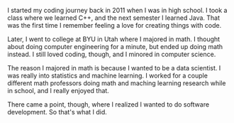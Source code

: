 I started my coding journey back in 2011 when I was in high school. I took a
class where we learned C++, and the next semester I learned Java. That was the first
time I remember feeling a love for creating things with code.

Later, I went to college at BYU in Utah where I majored in math. I thought about doing
computer engineering for a minute, but ended up doing math instead. I still loved coding,
though, and I minored in computer science.

The reason I majored in math is because I wanted to be a data scientist.
I was really into statistics and machine learning. I worked for a couple different math
professors doing math and maching learning research while in school, and I really enjoyed
that.

There came a point, though, where I realized I wanted to do software development.
So that's what I did.
